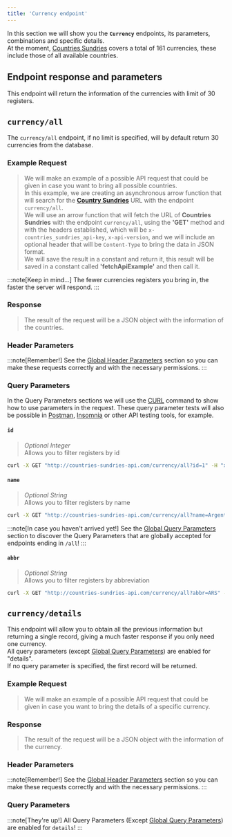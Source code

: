 ```yaml
---
title: 'Currency endpoint'
---
```




In this section we will show you the **`Currency`** endpoints, its parameters, combinations and specific details.\
At the moment, [Countries Sundries](http://countries-sundries-api.com/) covers a total of 161 currencies, these include those of all available countries.

## Endpoint response and parameters

This endpoint will return the information of the currencies with limit of 30 registers.

## `currency/all`
The `currency/all` endpoint, if no limit is specified, will by default return 30 currencies from the database.

### Example Request
>We will make an example of a possible API request that could be given in case you want to bring all possible countries.\
In this example, we are creating an asynchronous arrow function that will search for the [**Country Sundries**](http://countries-sundries-api.com/) URL with the endpoint `currency/all`.\
We will use an arrow function that will fetch the URL of **Countries Sundries** with the endpoint `currency/all`, using the **'GET'** method and with the headers established, which will be `x-countries_sundries_api-key`, `x-api-version`, and we will include an optional header that will be `Content-Type` to bring the data in JSON format.\
We will save the result in a constant and return it, this result will be saved in a constant called **'fetchApiExample'** and then call it.

:::note[Keep in mind...]
  The fewer currencies registers you bring in, the faster the server will respond.
:::

<CodeExampleCurrencyAll />

### Response
>The result of the request will be a JSON object with the information of the countries.

<CodeResponseCurrencyAll />

### Header Parameters
:::note[Remember!]
See the [Global Header Parameters](/docs/api-reference/global-header-parameters) section so you can make these requests correctly and with the necessary permissions.
:::

### Query Parameters
In the Query Parameters sections we will use the [CURL](https://curl.se/) command to show how to use parameters in the request. These query parameter tests will also be possible in [Postman](https://www.postman.com/), [Insomnia](https://insomnia.rest/) or other API testing tools, for example.

#### `id`
>_Optional Integer_\
Allows you to filter registers by id
```bash
curl -X GET "http://countries-sundries-api.com/currency/all?id=1" -H "x-countries_sundries_api-key: YOUR_API_KEY" -H "x-api-version: 1" -H "Content-Type: application/json"
```

#### `name`
>_Optional String_\
Allows you to filter registers by name
```bash
curl -X GET "http://countries-sundries-api.com/currency/all?name=Argentine%20Peso" -H "x-countries_sundries_api-key: YOUR_API_KEY" -H "x-api-version: 1" -H "Content-Type: application/json"
```

:::note[In case you haven't arrived yet!]
See the [Global Query Parameters](/docs/api-reference/global-query-parameters) section to discover the Query Parameters that are globally accepted for endpoints ending in `/all`!
:::

#### `abbr`
>_Optional String_\
Allows you to filter registers by abbreviation
```bash
curl -X GET "http://countries-sundries-api.com/currency/all?abbr=ARS" -H "x-countries_sundries_api-key: YOUR_API_KEY" -H "x-api-version: 1" -H "Content-Type: application/json"
```

## `currency/details`
This endpoint will allow you to obtain all the previous information but returning a single record, giving a much faster response if you only need one currency.\
All query parameters (except [Global Query Parameters](/docs/api-reference/global-query-parameters)) are enabled for "details".\
If no query parameter is specified, the first record will be returned.

### Example Request
>We will make an example of a possible API request that could be given in case you want to bring the details of a specific currency.

<CodeExampleCurrencyDetails />

### Response
>The result of the request will be a JSON object with the information of the currency.

<CodeResponseCurrencyDetails />

### Header Parameters
:::note[Remember!]
See the [Global Header Parameters](/docs/api-reference/global-header-parameters) section so you can make these requests correctly and with the necessary permissions.
:::

### Query Parameters
:::note[They're up!]
All Query Parameters (Except [Global Query Parameters](/docs/api-reference/global-query-parameters)) are enabled for `details`!
:::